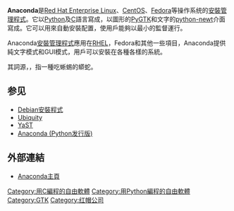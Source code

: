 {{about|红帽家族Linux安装管理软件|一种Python语言发行版|Anaconda (Python发行版)}}
{{noteTA
|G1=IT
|G2=FL
}}
{{Infobox Software
| name                   = Anaconda
| screenshot             = Anaconda installer summary screen in Fedora 33.png
| screenshot size        = 300px
| caption                = Anaconda的[[Fedora_(作業系統)|Fedora]] 33安裝截圖
| developer              = [[紅帽|紅帽]]
| released               = {{Start date and age|1999}}
| language               = 多语言
| latest_release_version = 
| latest_release_date    = 
| latest preview version = 
| latest preview date    = 
| operating_system       = [[跨平台|跨平台]]
| programming_language   = [[Python|Python]]及[[C|C]]語言
| genre                  = [[安裝管理程式|安裝管理程式]]
| license                = [[GNU通用公共许可证|GNU通用公共许可证]]
| website                = [http://fedoraproject.org/wiki/Anaconda fedoraproject.org/wiki/Anaconda]
}}

'''Anaconda'''是[[Red_Hat_Enterprise_Linux|Red Hat Enterprise Linux]]、[[CentOS|CentOS]]、[[Fedora_(作業系統)|Fedora]]等操作系统的[[安裝管理程式|安裝管理程式]]。它以[[Python|Python]]及[[C|C]]語言寫成，以圖形的[[PyGTK|PyGTK]]和文字的[[python-newt|python-newt]]介面寫成。它可以用來自動安裝配置，使用戶能夠以最小的監督運行。

Anaconda[[安裝管理程式|安裝管理程式]]應用在[[Red_Hat_Enterprise_Linux|RHEL]]，Fedora和其他一些項目，Anaconda提供純文字模式和GUI模式，用戶可以安裝在各種各樣的系統。

其詞源，{{le|Anaconda (蟒蛇)|Anaconda|Anaconda}}，指一種吃蜥蜴的蟒蛇。

== 参见 ==
* [[Debian安裝程式|Debian安裝程式]]
* [[Ubiquity_(软件)|Ubiquity]]
* [[YaST|YaST]]
* [[Anaconda_(Python发行版)|Anaconda (Python发行版)]]

== 外部連結 ==
{{portal|自由軟體}}
* [http://fedoraproject.org/wiki/Anaconda Anaconda主頁]{{Wayback|url=http://fedoraproject.org/wiki/Anaconda |date=20090116223421 }}

{{Red Hat}}

{{Linux-stub}}

[[Category:用C編程的自由軟體|Category:用C編程的自由軟體]]
[[Category:用Python編程的自由軟體|Category:用Python編程的自由軟體]]
[[Category:GTK|Category:GTK]]
[[Category:红帽公司|Category:红帽公司]]